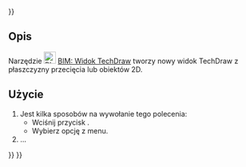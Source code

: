 <languages/>
{{UnfinishedDocu{{#translation:}}}}

{{Docnav/pl
|[[BIM_TDPage/pl|BIM: Strona TechDraw]]
|[[BIM_SetWPTop/pl|Płaszczyzna robocza z góry]]
|[[BIM_Workbench/pl|środowisko pracy BIM]]
|IconR=BIM_TDPage.svg
|IconR=BIM_SetWPTop.svg
|IconC=Workbench_BIM.svg
}}

{{GuiCommand/pl
|Name=BIM TDView
|Name/pl=BIM: Widok TechDraw
|MenuLocation=Opisy → Widok
|Workbenches=[[BIM_Workbench/pl|BIM]]
|Shortcut=
|Version=1.0
|SeeAlso=
}}

<span id="Description"></span>
==Opis==

Narzędzie [[Image:BIM_TDView.svg|24px]] [[BIM_TDView/pl|BIM: Widok TechDraw]] tworzy nowy widok TechDraw z płaszczyzny przecięcia lub obiektów 2D.

<span id="Usage"></span>
==Użycie==

# Jest kilka sposobów na wywołanie tego polecenia:
#* Wciśnij przycisk {{Button|[[Image:BIM_TDView.svg|16px]] [[BIM_TDView/pl|Widok]]}}.
#* Wybierz opcję {{MenuCommand|Opisy → [[Image:BIM_TDView.svg|16px]] Widok}} z menu.
# ...


{{Docnav/pl
|[[BIM_TDPage/pl|BIM: Strona TechDraw]]
|[[BIM_SetWPTop/pl|Płaszczyzna robocza z góry]]
|[[BIM_Workbench/pl|środowisko pracy BIM]]
|IconR=BIM_TDPage.svg
|IconR=BIM_SetWPTop.svg
|IconC=Workbench_BIM.svg
}}

{{BIM_Tools_navi{{#translation:}}}}
{{Userdocnavi{{#translation:}}}}